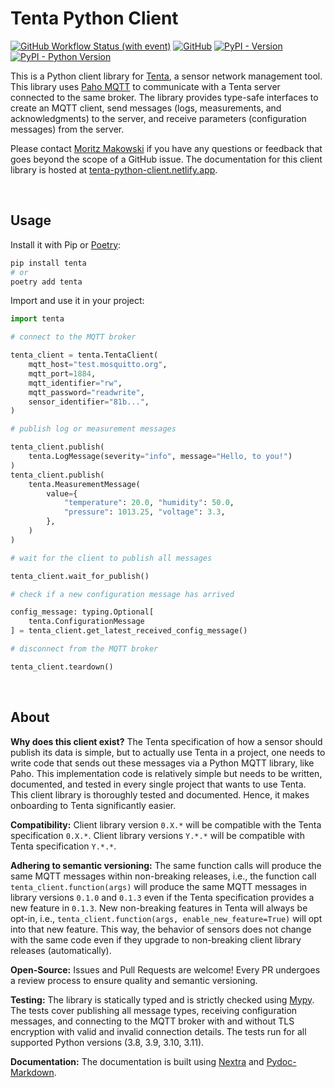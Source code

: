 # Tenta Python Client

[![GitHub Workflow Status (with event)](https://img.shields.io/github/actions/workflow/status/tum-esm/tenta-client/test.yml?label=tests%20on%20main%20branch)](https://github.com/tum-esm/tenta-client/actions/workflows/test.yml)
[![GitHub](https://img.shields.io/github/license/tum-esm/tenta-client?color=f1f5f9)](https://github.com/tum-esm/tenta-client/blob/main/LICENSE)
[![PyPI - Version](https://img.shields.io/github/v/tag/tum-esm/tenta-client?label=version&color=f1f5f9)](https://pypi.org/project/tenta)
[![PyPI - Python Version](https://img.shields.io/pypi/pyversions/tenta?label=supported%20Python%20versions&color=f1f5f9)](https://pypi.org/project/tenta)

This is a Python client library for [Tenta](https://github.com/iterize/tenta), a sensor network management tool. This library uses [Paho MQTT](https://github.com/eclipse/paho.mqtt.python) to communicate with a Tenta server connected to the same broker. The library provides type-safe interfaces to create an MQTT client, send messages (logs, measurements, and acknowledgments) to the server, and receive parameters (configuration messages) from the server.

Please contact [Moritz Makowski](mailto:moritz.makowski@tum.de) if you have any questions or feedback that goes beyond the scope of a GitHub issue. The documentation for this client library is hosted at [tenta-python-client.netlify.app](https://tenta-python-client.netlify.app).

<br/>

## Usage

Install it with Pip or [Poetry](https://github.com/python-poetry/poetry):

```bash
pip install tenta
# or
poetry add tenta
```

Import and use it in your project:

```python
import tenta

# connect to the MQTT broker

tenta_client = tenta.TentaClient(
    mqtt_host="test.mosquitto.org",
    mqtt_port=1884,
    mqtt_identifier="rw",
    mqtt_password="readwrite",
    sensor_identifier="81b...",
)

# publish log or measurement messages

tenta_client.publish(
    tenta.LogMessage(severity="info", message="Hello, to you!")
)
tenta_client.publish(
    tenta.MeasurementMessage(
        value={
            "temperature": 20.0, "humidity": 50.0,
            "pressure": 1013.25, "voltage": 3.3,
        },
    )
)

# wait for the client to publish all messages

tenta_client.wait_for_publish()

# check if a new configuration message has arrived

config_message: typing.Optional[
    tenta.ConfigurationMessage
] = tenta_client.get_latest_received_config_message()

# disconnect from the MQTT broker

tenta_client.teardown()
```

<br/>

## About

**Why does this client exist?** The Tenta specification of how a sensor should publish its data is simple, but to actually use Tenta in a project, one needs to write code that sends out these messages via a Python MQTT library, like Paho. This implementation code is relatively simple but needs to be written, documented, and tested in every single project that wants to use Tenta. This client library is thoroughly tested and documented. Hence, it makes onboarding to Tenta significantly easier.

**Compatibility:** Client library version `0.X.*` will be compatible with the Tenta specification `0.X.*`. Client library versions `Y.*.*` will be compatible with Tenta specification `Y.*.*`.

**Adhering to semantic versioning:** The same function calls will produce the same MQTT messages within non-breaking releases, i.e., the function call `tenta_client.function(args)` will produce the same MQTT messages in library versions `0.1.0` and `0.1.3` even if the Tenta specification provides a new feature in `0.1.3`. New non-breaking features in Tenta will always be opt-in, i.e., `tenta_client.function(args, enable_new_feature=True)` will opt into that new feature. This way, the behavior of sensors does not change with the same code even if they upgrade to non-breaking client library releases (automatically).

**Open-Source:** Issues and Pull Requests are welcome! Every PR undergoes a review process to ensure quality and semantic versioning.

**Testing:** The library is statically typed and is strictly checked using [Mypy](https://github.com/python/mypy). The tests cover publishing all message types, receiving configuration messages, and connecting to the MQTT broker with and without TLS encryption with valid and invalid connection details. The tests run for all supported Python versions (3.8, 3.9, 3.10, 3.11).

**Documentation:** The documentation is built using [Nextra](https://nextra.site/) and [Pydoc-Markdown](https://github.com/NiklasRosenstein/pydoc-markdown).
